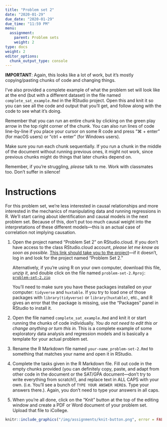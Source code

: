 ```yaml
---
title: "Problem set 2"
date: "2020-01-29"
due_date: "2020-01-29"
due_time: "11:59 PM"
menu:
  assignment:
    parent: Problem sets
    weight: 2
type: docs
weight: 2
editor_options: 
  chunk_output_type: console
---
```


**IMPORTANT**: Again, this looks like a lot of work, but it's mostly copying/pasting chunks of code and changing things. 

I've also provided a complete example of what the problem set will look like at the end (but with a different dataset) in the file named `complete_sat_example.Rmd` in the RStudio project. Open this and knit it so you can see all the code and output that you'll get, and follow along with the code to see what it's doing.

Remember that you can run an entire chunk by clicking on the green play arrow in the top right corner of the chunk. You can also run lines of code line-by-line if you place your cursor on some R code and press "⌘ + enter" (for macOS users) or "ctrl + enter" (for Windows users).

Make sure you run each chunk sequentially. If you run a chunk in the middle of the document without running previous ones, it might not work, since previous chunks might do things that later chunks depend on.

Remember, if you're struggling, *please* talk to me. Work with classmates too. Don't suffer in silence!


# Instructions

For this problem set, we're less interested in causal relationships and more interested in the mechanics of manipulating data and running regressions in R. We'll start caring about identification and causal models in the next problem set. Because of this, don't put too much causal weight into the interpretations of these different models—this is an actual case of correlation not implying causation.

1. Open the project named "Problem Set 2" on RStudio.cloud. If you don't have access to the class RStudio.cloud account, *please let me know as soon as possible*. [This link should take you to the project](https://rstudio.cloud/spaces/44864/project/823512)—if it doesn't, log in and look for the project named "Problem Set 2."

    Alternatively, if you're using R on your own computer, download this file, *unzip it*, and double click on the file named `problem-set-2.Rproj`: [<i class="fas fa-file-archive"></i> `problem-set-2.zip`](/projects/problem-set-2.zip)
    
    You'll need to make sure you have these packages installed on your computer: `tidyverse` and `huxtable`. If you try to load one of those packages with `library(tidyverse)` or `library(huxtable)`, etc., and R gives an error that the package is missing, use the "Packages" panel in RStudio to install it.

2. Open the file named `complete_sat_example.Rmd` and knit it or start running the chunks of code individually. *You do not need to edit this or change anything or turn this in.* This is a complete example of some exploratory data analysis and regression models and is basically a template for your actual problem set. 

3. Rename the R Markdown file named `your-name_problem-set-2.Rmd` to something that matches your name and open it in RStudio.

4. Complete the tasks given in the R Markdown file. Fill out code in the empty chunks provided (you can definitely copy, paste, and adapt from other code in the document or the SAT/GPA document—don't try to write everything from scratch!), and replace text in ALL CAPS with your own. (i.e. You'll see a bunch of `TYPE YOUR ANSWER HERE`s. Type your answers there.). Again, you don't need to type your answers in all caps.

5. When you're all done, click on the "Knit" button at the top of the editing window and create a PDF or Word document of your problem set. Upload that file to iCollege.

```r
knitr::include_graphics("/img/assignments/knit-button.png", error = FALSE)
```

